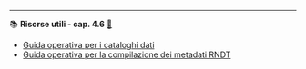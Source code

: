 ----

::: {.callout-tip icon=false #res-4.6 .risorsa}

📚 **Risorse utili - cap. 4.6** [🔗](#res-4.6){.link-req}

- [Guida operativa per i cataloghi dati](https://docs.italia.it/italia/daf/linee-guida-cataloghi-dati-dcat-ap-it/it/stabile/index.html)
- [Guida operativa per la compilazione dei metadati RNDT](https://geodati.gov.it/geoportale/images/struttura/documenti/Manuale-RNDT_2-guida-operativa-compilazione-metadati_v3.0.pdf)
:::
